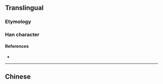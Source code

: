{{also|澀}}
{{character info}}
==Translingual==
{{CJKV-forms|澀|涩|渋|澁}}

===Etymology===
{{Han simp|澀|f=歰|t=⿱刃止}}

===Han character===
{{Han char|rn=85|rad=水|as=07|sn=10|four=3711|canj=ESIM,XESIM|ids=⿰氵⿱刃止}}

====References====
* {{Han ref|kx=0627.311|hdz=31636.060|uh=6DA9|ud=28073}}

----

==Chinese==
{{zh-see|澀}}